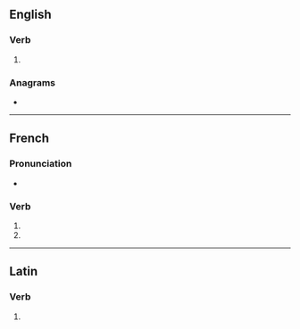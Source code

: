 {{also|dolés}}
==English==

===Verb===
{{head|en|verb form}}

# {{en-third-person singular of|dole}}

===Anagrams===
* {{anagrams|en|Delos|Deols|Ledos|OLEDs|dosel|lodes|losed|soled}}

----

==French==

===Pronunciation===
* {{homophones|lang=fr|dole|dolent}}

===Verb===
{{fr-verb-form}}

# {{inflection of|doler||2|s|pres|indc|lang=fr}}
# {{inflection of|doler||2|s|pres|subj|lang=fr}}

----

==Latin==

===Verb===
{{la-verb-form|dolēs}}

# {{inflection of|doleō||2|s|pres|actv|indc|lang=la}}